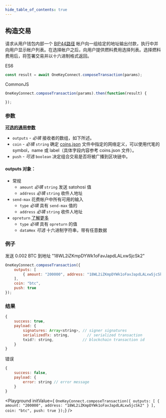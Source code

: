 ```yaml
---
hide_table_of_contents: true
---
```


## 构造交易

请求从用户钱包内部一个 [BIP44路径](./path) 帐户向一组给定的地址输出付款，执行中并向用户显示帐户列表。在选择帐户之后，向用户提供燃料费用选择列表。选择燃料费用后，将签署交易并以十六进制格式返回。

ES6

```javascript
const result = await OneKeyConnect.composeTransaction(params);
```

CommonJS

```javascript
OneKeyConnect.composeTransaction(params).then(function(result) {

});
```

### 参数

[**可选的通用参数**](./commonParams)

- `outputs` - *必填* 接收者的数组，如下所述。
- `coin` - *必填* `string` 确定 [coins.json](https://github.com/OneKeyHQ/connect/blob/onekey/src/data/coins.json) 文件中指定的网络定义，可以使用代笔的 symbol，name 或 label（具体字段内容参考 coins.json 文件）。
- `push` - *可选* `boolean` 决定组合交易是否将被广播到区块链中。

#### outputs 对象：

- 常规
  - `amount` *必填* `string` 发送 satohosi 值
  - `address`  *必填* `string` 收件人地址
- `send-max` 花费帐户中所有可用的输入
  - `type` *必填* 具有 `send-max` 值的
  - `address` *必填* `string` 收件人地址
- `opreturn` [了解更多](https://en.bitcoin.it/wiki/OP_RETURN)
  - `type` *必填* 具有 `opreturn` 的值
  - `dataHex` *可选* 十六进制字符串，带有任意数据

### 例子

发送 0.002 BTC 到地址 "18WL2iZKmpDYWk1oFavJapdLALxwSjcSk2"

```javascript
OneKeyConnect.composeTransaction({
    outputs: [
        { amount: "200000", address: "18WL2iZKmpDYWk1oFavJapdLALxwSjcSk2" }
    ],
    coin: "btc",
    push: true
});
```

### 结果

```javascript
{
    success: true,
    payload: {
        signatures: Array<string>, // signer signatures
        serializedTx: string,        // serialized transaction
        txid?: string,             // blockchain transaction id
    }
}
```

错误

```javascript
{
    success: false,
    payload: {
        error: string // error message
    }
}
```

<Playground
    initValue={
`OneKeyConnect.composeTransaction({
    outputs: [
        { amount: "200000", address: "18WL2iZKmpDYWk1oFavJapdLALxwSjcSk2" }
    ],
    coin: "btc",
    push: true
});`}
/>
